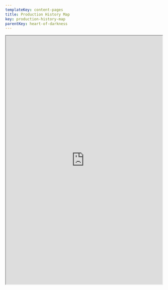 ```yaml
---
templateKey: content-pages
title: Production History Map
key: production-history-map
parentKey: heart-of-darkness
---
```

<iframe
  width="100%"
  height="800px"
  src="https://umich.maps.arcgis.com/apps/Shortlist/index.html?appid=9efce1bb4c784e4e9291c3c5ba49b258"
/>

Although the film was unproduced, “The Heart of Darkness” left the names and addresses of many of the people involved in its pre-production for posterity. This information provides a detailed historical snapshot of the labor force RKO employed in 1939, including not only people who would have been listed in the credits, but also the many “below the line” workers--assistants, synopsis writers, so-called “script girls,” stock footage librarians, researchers, and others--whose work has largely vanished from historical accounts of the Hollywood studio system. By correlating this information with RKO payroll information, US census records, genealogical databases, and even voting registrations (which revealed individuals’ party affiliations) and emplotting it on historical maps of Los Angeles, we were able to create an interactive production history map of this aborted production that allows users to explore this unprecedented dataset. At a glance, one discovers, for example, that Jack Carter, the only African-American actor working on the film, who was to have played the “steersman” of the boat, lived miles away from the rest of the cast and crew, on South Central Avenue at the Dunbar Hotel, an important center for African-American social, cultural, and political life in pre-war Los Angeles. The map includes many of the locations documented in surviving evidence of “The Heart of Darkness,” including several area theaters where Welles watched movies, as well as the Los Angeles Public Library and the Natural History Museum where several researchers worked.
